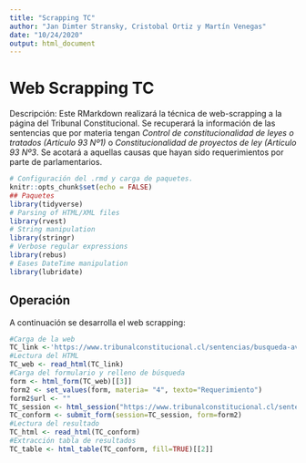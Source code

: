 ```yaml
---
title: "Scrapping TC"
author: "Jan Dimter Stransky, Cristobal Ortiz y Martín Venegas"
date: "10/24/2020"
output: html_document
---
```


# Web Scrapping TC
Descripción: Este RMarkdown realizará la técnica de web-scrapping a la página del Tribunal Constitucional. Se recuperará la información de las sentencias que por materia tengan *Control de constitucionalidad de leyes o tratados (Artículo 93 Nº1)* o *Constitucionalidad de proyectos de ley (Artículo 93 Nº3*. Se acotará a aquellas causas que hayan sido requerimientos por parte de parlamentarios.


```r
# Configuración del .rmd y carga de paquetes.
knitr::opts_chunk$set(echo = FALSE)
## Paquetes
library(tidyverse)
# Parsing of HTML/XML files
library(rvest)
# String manipulation
library(stringr)
# Verbose regular expressions
library(rebus)
# Eases DateTime manipulation
library(lubridate)
```

## Operación
A continuación se desarrolla el web scrapping:
```r
#Carga de la web
TC_link <-'https://www.tribunalconstitucional.cl/sentencias/busqueda-avanzada'
#Lectura del HTML
TC_web <- read_html(TC_link)
#Carga del formulario y relleno de búsqueda
form <- html_form(TC_web)[[3]]
form2 <- set_values(form, materia= "4", texto="Requerimiento")
form2$url <- ""
TC_session <- html_session("https://www.tribunalconstitucional.cl/sentencias/busqueda-avanzada")
TC_conform <- submit_form(session=TC_session, form=form2)
#Lectura del resultado
TC_html <- read_html(TC_conform)
#Extracción tabla de resultados
TC_table <- html_table(TC_conform, fill=TRUE)[[2]]
```